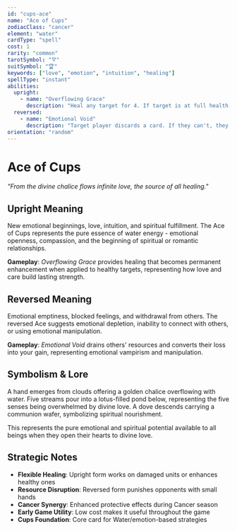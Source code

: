 ```yaml
---
id: "cups-ace"
name: "Ace of Cups"
zodiacClass: "cancer"
element: "water"
cardType: "spell"
cost: 1
rarity: "common"
tarotSymbol: "🜄"
suitSymbol: "🏆"
keywords: ["love", "emotion", "intuition", "healing"]
spellType: "instant"
abilities:
  upright:
    - name: "Overflowing Grace"
      description: "Heal any target for 4. If target is at full health, they gain +0/+2 permanently instead."
  reversed:
    - name: "Emotional Void"
      description: "Target player discards a card. If they can't, they lose 3 health. You gain health equal to health lost this way."
orientation: "random"
---
```


# Ace of Cups

*"From the divine chalice flows infinite love, the source of all healing."*

## Upright Meaning
New emotional beginnings, love, intuition, and spiritual fulfillment. The Ace of Cups represents the pure essence of water energy - emotional openness, compassion, and the beginning of spiritual or romantic relationships.

**Gameplay**: *Overflowing Grace* provides healing that becomes permanent enhancement when applied to healthy targets, representing how love and care build lasting strength.

## Reversed Meaning
Emotional emptiness, blocked feelings, and withdrawal from others. The reversed Ace suggests emotional depletion, inability to connect with others, or using emotional manipulation.

**Gameplay**: *Emotional Void* drains others' resources and converts their loss into your gain, representing emotional vampirism and manipulation.

## Symbolism & Lore
A hand emerges from clouds offering a golden chalice overflowing with water. Five streams pour into a lotus-filled pond below, representing the five senses being overwhelmed by divine love. A dove descends carrying a communion wafer, symbolizing spiritual nourishment.

This represents the pure emotional and spiritual potential available to all beings when they open their hearts to divine love.

## Strategic Notes
- **Flexible Healing**: Upright form works on damaged units or enhances healthy ones
- **Resource Disruption**: Reversed form punishes opponents with small hands
- **Cancer Synergy**: Enhanced protective effects during Cancer season
- **Early Game Utility**: Low cost makes it useful throughout the game
- **Cups Foundation**: Core card for Water/emotion-based strategies